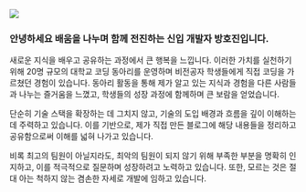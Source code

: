 ![](/images/aboutProfile.svg)

### 안녕하세요 배움을 나누며 함께 전진하는 신입 개발자 방호진입니다.

새로운 지식을 배우고 공유하는 과정에서 큰 행복을 느낍니다. 이러한 가치를 실천하기 위해 20명 규모의 대학교 코딩 동아리를 운영하며 비전공자 학생들에게 직접 코딩을 가르쳤던 경험이 있습니다. 동아리 활동을 통해 제가 알고 있는 지식과 경험을 다른 사람들과 나누는 즐거움을 느꼈고, 학생들의 성장 과정에 함께하며 큰 보람을 얻었습니다.

단순히 기술 스택을 확장하는 데 그치지 않고, 기술의 도입 배경과 흐름을 깊이 이해하는 데 주력하고 있습니다. 이를 기반으로, 제가 직접 만든 블로그에 해당 내용들을 정리하고 공유함으로써 이해를 넓혀 나가고 있습니다.

비록 최고의 팀원이 아닐지라도, 최악의 팀원이 되지 않기 위해 부족한 부분을 명확히 인지하고, 이를 적극적으로 질문하며 성장하려고 노력하고 있습니다. 또한, 모르는 것은 절대 아는 척하지 않는 겸손한 자세로 개발에 임하고 있습니다.
